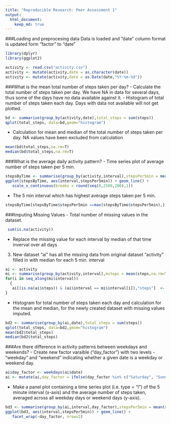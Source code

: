 ```yaml
---
title: "Reproducible Research: Peer Assessment 1"
output: 
  html_document:
    keep_md: true
---
```


###Loading and preprocesing data
Data is loaded and "date" column format is updated form "factor" to "date"

```r
library(dplyr)
library(ggplot2)

activity <- read.csv("activity.csv")
activity <- mutate(activity,date = as.character(date))
activity <- mutate(activity,date = as.Date(date,"%Y-%m-%d"))

```
###What is the mean total number of steps taken per day?
- Calculate the total number of steps taken per day. We have NA in data for several days, thus some of the days have no data available against it.
- Histogram of total number of steps taken each day. Days with data not available will not get plotted.
```r
bd <- summarise(group_by(activity,date),total_steps = sum(steps))
qplot(total_steps, data=bd,geom="histogram")

```

- Calculation for mean and median of the total number of steps taken per day. NA values have been excluded from calculation
```r
mean(bd$total_steps,na.rm=T)
median(bd$total_steps,na.rm=T)
```
###What is the average daily activity pattern?
- Time series plot of average number of steps taken per 5 min.
```r
stepsByTime <- summarise(group_by(activity,interval),stepsPer5min = mean(steps,na.rm=T))
ggplot(stepsByTime, aes(interval,stepsPer5min)) + geom_line() +
   scale_x_continuous(breaks = round(seq(0,2500,200),1))
```

- The 5 min interval which has highest average steps taken per 5 min.
```r
stepsByTime[stepsByTime$stepsPer5min ==max(stepsByTime$stepsPer5min),]
```

###Imputing Missing Values
- Total number of missing values in the dataset.
```r
 sum(is.na(activity))
```

- Replace the missing value for each interval by median of that time inverval over all days 
3. New dataset "ai" has all the missing data from original dataset "activity" filled in with median for each 5 min. interval 

```r
ai <- activity
mi <- summarise(group_by(activity,interval),msteps = mean(steps,na.rm=T))
for(i in seq_along(mi$interval))
  {
   ai[(is.na(ai$steps)) & (ai$interval == mi$interval[i]),"steps"]  <- mi[mi$interval==mi$interval[i],"msteps"] 
}

```
- Histogram for total number of steps taken each day and calculation for the mean and median, for the newly created dataset with missing values imputed.
```r
bd2 <- summarise(group_by(ai,date),total_steps = sum(steps))
qplot(total_steps, data=bd2,geom="histogram")
mean(bd2$total_steps)
median(bd2$total_steps)
```

###Are there difference in activity patterns between weekdays and weekends?
- Create new factor varaible ("day_factor") with two levels - "weekday" and "weekend" indicating whether a given date is a weekday or weekend day.
```r
ai$day_factor <- weekdays(ai$date)
ai <- mutate(ai,day_factor = ifelse(day_factor %in% c("Saturday", "Sunday"),"weekend","weekday"))
```

- Make a panel plot containing a time series plot (i.e. type = "l") of the 5 minute interval (x-axis) and the average number of steps taken, averaged across all weekday days or weekend days (y-axis). 

```r

bd3 <- summarise(group_by(ai,interval,day_factor),stepsPer5min = mean(steps))
ggplot(bd3, aes(interval,stepsPer5min)) + geom_line() +
   facet_wrap(~day_factor, nrow=2)
```

